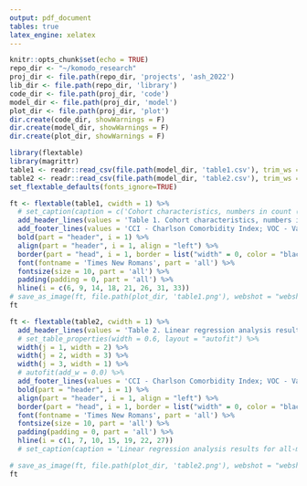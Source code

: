 ```yaml
---
output: pdf_document
tables: true
latex_engine: xelatex
---
```


```r
knitr::opts_chunk$set(echo = TRUE)
repo_dir <- "~/komodo_research"
proj_dir <- file.path(repo_dir, 'projects', 'ash_2022')
lib_dir <- file.path(repo_dir, 'library')
code_dir <- file.path(proj_dir, 'code')
model_dir <- file.path(proj_dir, 'model')
plot_dir <- file.path(proj_dir, 'plot')
dir.create(code_dir, showWarnings = F)
dir.create(model_dir, showWarnings = F)
dir.create(plot_dir, showWarnings = F)

library(flextable)
library(magrittr)
table1 <- readr::read_csv(file.path(model_dir, 'table1.csv'), trim_ws = FALSE)
table2 <- readr::read_csv(file.path(model_dir, 'table2.csv'), trim_ws = FALSE)
set_flextable_defaults(fonts_ignore=TRUE)

```

```r
ft <- flextable(table1, cwidth = 1) %>%
  # set_caption(caption = c('Cohort characteristics, numbers in count (%) unless specified')) %>%
  add_header_lines(values = 'Table 1. Cohort characteristics, numbers in count (%) unless specified') %>%
  add_footer_lines(values = 'CCI - Charlson Comorbidity Index; VOC - Vaso-Occlusive Crisis; PDC - Proportion of Days Covered') %>%
  bold(part = "header", i = 1) %>%
  align(part = "header", i = 1, align = "left") %>%
  border(part = "head", i = 1, border = list("width" = 0, color = "black", style = "solid")) %>%
  font(fontname = 'Times New Romans', part = 'all') %>%
  fontsize(size = 10, part = 'all') %>%
  padding(padding = 0, part = 'all') %>%
  hline(i = c(6, 9, 14, 18, 21, 26, 31, 33))
# save_as_image(ft, file.path(plot_dir, 'table1.png'), webshot = "webshot2")
ft
```

\newpage

```r
ft <- flextable(table2, cwidth = 1) %>%
  add_header_lines(values = 'Table 2. Linear regression analysis results for all-medication bundle effects') %>%
  # set_table_properties(width = 0.6, layout = "autofit") %>%
  width(j = 1, width = 2) %>%
  width(j = 2, width = 3) %>%
  width(j = 3, width = 1) %>%
  # autofit(add_w = 0.0) %>%
  add_footer_lines(values = 'CCI - Charlson Comorbidity Index; VOC - Vaso-Occlusive Crisis') %>%
  bold(part = "header", i = 1) %>%
  align(part = "header", i = 1, align = "left") %>%
  border(part = "head", i = 1, border = list("width" = 0, color = "black", style = "solid")) %>%
  font(fontname = 'Times New Romans', part = 'all') %>%
  fontsize(size = 10, part = 'all') %>%
  padding(padding = 0, part = 'all') %>%
  hline(i = c(1, 7, 10, 15, 19, 22, 27))
  # set_caption(caption = 'Linear regression analysis results for all-medication bundle effects')  

# save_as_image(ft, file.path(plot_dir, 'table2.png'), webshot = "webshot2")
ft
```